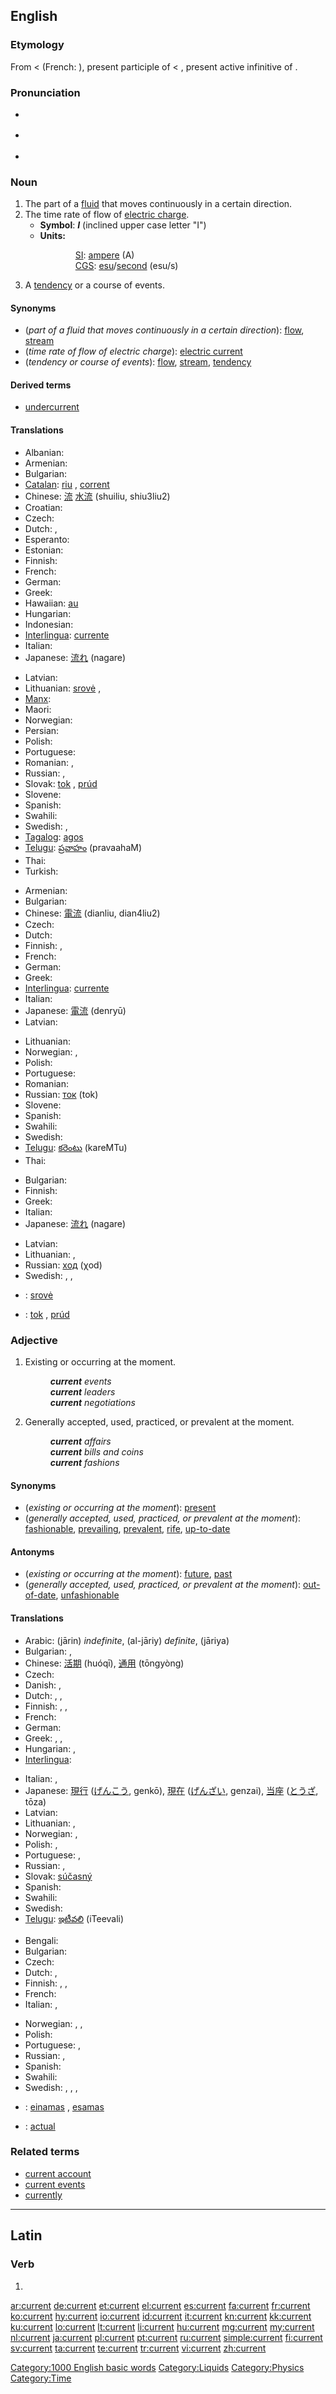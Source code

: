 ==English==
{{wikipedia|dab=current}}

===Etymology===
From {{etyl|enm|en}} {{term|curraunt|lang=enm}} < {{etyl|fro|en}} {{term|curant|lang=fro}} (French: {{term|courant|lang=fr}}), present participle of {{term|courre||to run|lang=fro}} < {{etyl|la|en}} {{term|currere|lang=la}}, present active infinitive of {{term|curro|currō|run|lang=la}}.

===Pronunciation===
* {{a|RP}} {{IPA|/ˈkʌɹɛnt/}}
* {{a|GenAm}} {{IPA|/ˈkɝɹɛnt/}}
* {{audio|en-us-current.ogg|Audio (US)}}

===Noun===
{{en-noun}}

# The part of a [[fluid]] that moves continuously in a certain direction.
# The time rate of flow of [[electric charge]].
#* '''Symbol''': '''''I'''''  (inclined upper case letter "I")
#* '''Units:'''
#:: [[SI]]: [[ampere]] (A)
#:: [[CGS]]: [[esu]]/[[second]] (esu/s)
# A [[tendency]] or a course of events.

====Synonyms====
* (''part of a fluid that moves continuously in a certain direction''): [[flow]], [[stream]]
* (''time rate of flow of electric charge''): [[electric current]]
* (''tendency or course of events''): [[flow]], [[stream]], [[tendency]]

====Derived terms====
* [[undercurrent]]

====Translations====
{{trans-top|part of a fluid that moves continuously in a certain direction}}
* Albanian: {{t-|sq|lumë|f|xs=Albanian}}
* Armenian: {{t-|hy|հոսանք|tr=hosank’}}
* Bulgarian: {{t+|bg|струя|f}}
* [[Catalan]]: [[riu]] {{m}}, [[corrent]] {{m}}
* Chinese: [[流]] [[水流]] (shuiliu, shiu3liu2)
* Croatian: {{t-|hr|struja|f}}
* Czech: {{t-|cs|proud|m}}
* Dutch: {{t+|nl|stroming|f}}, {{t+|nl|stroom|m}}
* Esperanto: {{t-|eo|fluo|xs=Esperanto}}
* Estonian: {{t|et|hoovus}}
* Finnish: {{t+|fi|virta}}
* French: {{t+|fr|courant|m}}
* German: {{t+|de|Strömung|f}}
* Greek: {{t+|el|ρεύμα|n|tr=révma}}
* Hawaiian: [[au]]
* Hungarian: {{t+|hu|áram}}
* Indonesian: {{t-|id|arus|xs=Indonesian}}
* [[Interlingua]]: [[currente]]
* Italian: {{t+|it|corrente|m}}
* Japanese: [[流れ]] (nagare)
{{trans-mid}}
* Latvian: {{t|lv|straume|f}}
* Lithuanian: [[srovė]] {{f}}, {{t|lt|tėkmė|f}}
* [[Manx]]: {{t|gv|stroo|m}}
* Maori: {{t-|mi|au|xs=Maori}}
* Norwegian: {{t+|no|strøm|m}}
* Persian: {{fa-Arab|[[جریان، جاری]]}}
* Polish: {{t+|pl|prąd|m}}
* Portuguese: {{t+|pt|corrente|f}}
* Romanian: {{t-|ro|curent|m}}, {{t-|ro|curs}}
* Russian: {{t+|ru|поток|m|tr=potók}}, {{t+|ru|течение|n|tr=t'ečénije}}
* Slovak: [[tok]] {{m}}, [[prúd]]
* Slovene: {{t+|sl|tok|m}}
* Spanish: {{t+|es|corriente|f}}
* Swahili: {{t+|sw|kisasa|xs=Swahili}}
* Swedish: {{t+|sv|ström|c}}, {{t|sv|strömning|c}}
* [[Tagalog]]: [[agos]]
* [[Telugu]]: [[ప్రవాహం]] (pravaahaM)
* Thai: {{t+|th|กระแส|tr=kràsǎě}}
* Turkish: {{t|tr|Akıntı}}
{{trans-bottom}}

{{trans-top|time rate of flow of electric charge}}
* Armenian: {{t-|hy|հոսանք|tr=hosank’}}
* Bulgarian: {{t+|bg|ток|m}}
* Chinese: [[電流]] (dianliu, dian4liu2)
* Czech: {{t-|cs|proud|m}}
* Dutch: {{t+|nl|stroom|m}}
* Finnish: {{t+|fi|virta}}, {{t+|fi|sähkövirta}}
* French: {{t+|fr|courant|m}}
* German: {{t+|de|Strom|m}}
* Greek: {{t|el|τάση|f|tr=tási}}
* [[Interlingua]]: [[currente]]
* Italian: {{t+|it|corrente|m}}
* Japanese: [[電流]] (denryū)
* Latvian: {{t|lv|strāva|f}}
{{trans-mid}}
* Lithuanian: {{t|lt|srovė|f}}
* Norwegian: {{t+|no|strøm|m}}, {{t|no|strømstyrke|m}}
* Polish: {{t+|pl|prąd|m}}
* Portuguese: {{t+|pt|corrente|f}}
* Romanian: {{t-|ro|curent|m}}
* Russian: [[ток]] (tok) {{m}}
* Slovene: {{t+|sl|tok|m}}
* Spanish: {{t+|es|corriente|f}}
* Swahili: {{t+|sw|kisasa|xs=Swahili}}
* Swedish: {{t+|sv|ström|c}}
* [[Telugu]]: [[కరెంటు]] (kareMTu)
* Thai: {{t+|th|กระแส|tr=kràsǎě}}
{{trans-bottom}}

{{trans-top|tendency or a course of events}}
* Bulgarian: {{t+|bg|ход|m}}
* Finnish: {{t|fi|suuntaus}}
* Greek: {{t+|el|ρεύμα|n|tr=révma}}
* Italian: {{t+|it|corrente|m}}
* Japanese: [[流れ]] (nagare)
{{trans-mid}}
* Latvian: {{t|lv|gaita|f}}
* Lithuanian: {{t|lt|eiga|f}}, {{t|lt|tėkmė|f}}
* Russian: [[ход]] (χod) {{m}}
* Swedish: {{t+|sv|riktning|c}}, {{t|sv|strömning|c}}, {{t+|sv|tendens|c}}
{{trans-bottom}}

{{checktrans-top}}
* {{ttbc|Lithuanian}}: [[srovė]] {{f}}
* {{ttbc|Slovak}}: [[tok]] {{m}}, [[prúd]]
{{checktrans-bottom}}

===Adjective===
{{en-adj}}

# Existing or occurring at the moment.
#: '''''current''' events''
#: '''''current''' leaders''
#: '''''current''' negotiations''
# Generally accepted, used, practiced, or prevalent at the moment.
#: '''''current''' affairs''
#: '''''current''' bills and coins''
#: '''''current''' fashions''

====Synonyms====
* (''existing or occurring at the moment''): [[present]]
* (''generally accepted, used, practiced, or prevalent at the moment''): [[fashionable]], [[prevailing]], [[prevalent]], [[rife]], [[up-to-date]]

====Antonyms====
* (''existing or occurring at the moment''): [[future]], [[past]]
* (''generally accepted, used, practiced, or prevalent at the moment''): [[out-of-date]], [[unfashionable]]

====Translations====
{{trans-top|existing or occurring at the moment}}
* Arabic: {{Arab|[[جارٍ]]}} (jārin) {{m}} ''indefinite'', {{Arab|[[الجاري]]}} (al-jāriy) {{m}} ''definite'', {{Arab|[[جارية]]}} (jāriya) {{f}}
* Bulgarian: {{t|bg|текущ}},  {{t|bg|сегашен}}
* Chinese: [[活期]] (huóqī), [[通用]] (tōngyòng)
* Czech: {{t+|cs|současný|m}}
* Danish: {{t+|da|aktuel}},  {{t|da|nuværende}}
* Dutch: {{t+|nl|huidig}}, {{t-|nl|huidige}}, {{t+|nl|actueel}}
* Finnish: {{t+|fi|ajankohtainen}}, {{t-|fi|tämänhetkinen}}, {{t+|fi|nykyinen}}
* French: {{t+|fr|courant}}
* German: {{t+|de|gegenwärtig}}
* Greek: {{t+|el|παρών|tr=parón}},  {{t+|el|τρέχων|tr=tréchon}},  {{t|el|τωρινός|tr=torinós}}
* Hungarian: {{t+|hu|jelenlegi}},  {{t+|hu|aktuális}}
* [[Interlingua]]: {{t-|ia|currente|xs=Interlingua}}
{{trans-mid}}
* Italian: {{t+|it|corrente}},  {{t-|it|attuale}}
* Japanese: [[現行]] ([[げんこう]], genkō), [[現在]] ([[げんざい]], genzai), [[当座]] ([[とうざ]], tōza)
* Latvian: {{t|lv|pašreizējs}}
* Lithuanian: {{t|lt|einamasis}}, {{t|lt|dabartinis}}
* Norwegian: {{t+|no|aktuell}}, {{t|no|nåværende}}
* Polish: {{t+|pl|bieżący|m}}, {{t-|pl|aktualny|m}}
* Portuguese: {{t+|pt|corrente}}, {{t|pt|em curso}}
* Russian: {{t+|ru|нынешний|tr=nýnešnij}}, {{t+|ru|текущий|tr=tekúščij}}
* Slovak: [[súčasný]] {{m}}
* Spanish: {{t+|es|actual}}
* Swahili: {{t+|sw|kisasa|xs=Swahili}}
* Swedish: {{t+|sv|nuvarande}}
* [[Telugu]]: [[ఇటీవలి]] (iTeevali)
{{trans-bottom}}

{{trans-top|generally accepted, used, practiced, or prevalent at the moment}}
* Bengali: {{t|bn|আধুনিক|tr=adhunik|sc=Beng}}
* Bulgarian: {{t|bg|общоприет}}
* Czech: {{t-|cs|aktuální}}
* Dutch: {{t|nl|aktueel}}, {{t|nl|aktuele}}
* Finnish: {{t+|fi|juokseva}}, {{t-|fi|käypä}}, {{t+|fi|nykyinen}}
* French: {{t+|fr|actuel}}
* Italian: {{t-|it|attuale}}, {{t+|it|corrente}}
{{trans-mid}}
* Norwegian: {{t+|no|aktuell}}, {{t|no|nåværende}}, {{t|no|gjeldende}}
* Polish: {{t-|pl|aktualny|m}}
* Portuguese: {{t+|pt|actual}}, {{t|pt|atual}} {{italbrac|br}}
* Russian: {{t+|ru|современный|m|tr=sovr'em'énnyj}}, {{t+|ru|текущий|m|tr=t'ekúš'ij}}
* Spanish: {{t+|es|actual}}
* Swahili: {{t+|sw|kisasa|xs=Swahili}}
* Swedish: {{t+|sv|aktuell}}, {{t|sv|gällande}}, {{t|sv|gångbar}}, {{t|sv|innevarande}}
{{trans-bottom}}

{{checktrans-top}}
* {{ttbc|Lithuanian}}: [[einamas]] {{m}}, [[esamas]] {{m}}
* {{ttbc|Spanish}}: [[actual]]
{{trans-bottom}}

===Related terms===

* [[current account]]
* [[current events]]
* [[currently]]

[[Category:1000 English basic words]]
[[Category:Liquids]]
[[Category:Physics]]
[[Category:Time]]

----

==Latin==

===Verb===
{{la-verb-form|current}}

# {{conjugation of|curro|currō|3|p|fut|act|ind|lang=la}}{{la-conj-form-gloss|curro|3|p|fut|act|ind}}

[[ar:current]]
[[de:current]]
[[et:current]]
[[el:current]]
[[es:current]]
[[fa:current]]
[[fr:current]]
[[ko:current]]
[[hy:current]]
[[io:current]]
[[id:current]]
[[it:current]]
[[kn:current]]
[[kk:current]]
[[ku:current]]
[[lo:current]]
[[lt:current]]
[[li:current]]
[[hu:current]]
[[mg:current]]
[[my:current]]
[[nl:current]]
[[ja:current]]
[[pl:current]]
[[pt:current]]
[[ru:current]]
[[simple:current]]
[[fi:current]]
[[sv:current]]
[[ta:current]]
[[te:current]]
[[tr:current]]
[[vi:current]]
[[zh:current]]